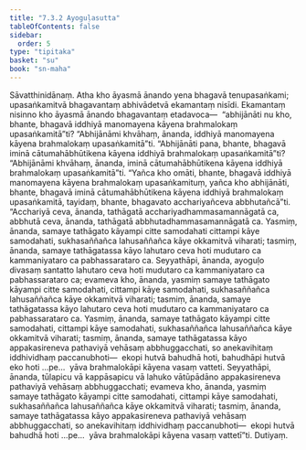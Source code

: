 ```yaml
---
title: "7.3.2 Ayoguḷasutta"
tableOfContents: false
sidebar:
  order: 5
type: "tipitaka"
basket: "su"
book: "sn-maha"
---
```



<DynamicBreadcrumb />

<Division number="834" book="sn-maha">

<Paragraph number="1472" book="sn-maha">
Sāvatthinidānaṃ. Atha kho āyasmā ānando yena bhagavā tenupasaṅkami; upasaṅkamitvā bhagavantaṃ abhivādetvā ekamantaṃ nisīdi. Ekamantaṃ nisinno kho āyasmā ānando bhagavantaṃ etadavoca—  “abhijānāti nu kho, bhante, bhagavā iddhiyā manomayena kāyena brahmalokaṃ upasaṅkamitā”ti? “Abhijānāmi khvāhaṃ, ānanda, iddhiyā manomayena kāyena brahmalokaṃ upasaṅkamitā”ti. “Abhijānāti pana, bhante, bhagavā iminā cātumahābhūtikena kāyena iddhiyā brahmalokaṃ upasaṅkamitā”ti? “Abhijānāmi khvāhaṃ, ānanda, iminā cātumahābhūtikena kāyena iddhiyā brahmalokaṃ upasaṅkamitā”ti.
</Paragraph>

<Paragraph number="1473" book="sn-maha">
“Yañca kho omāti, bhante, bhagavā iddhiyā manomayena kāyena brahmalokaṃ upasaṅkamituṃ, yañca kho abhijānāti, bhante, bhagavā iminā cātumahābhūtikena kāyena iddhiyā brahmalokaṃ upasaṅkamitā, tayidaṃ, bhante, bhagavato acchariyañceva abbhutañcā”ti. “Acchariyā ceva, ānanda, tathāgatā acchariyadhammasamannāgatā ca, abbhutā ceva, ānanda, tathāgatā abbhutadhammasamannāgatā ca.
</Paragraph>

<Paragraph number="1474" book="sn-maha">
Yasmiṃ, ānanda, samaye tathāgato kāyampi citte samodahati cittampi kāye samodahati, sukhasaññañca lahusaññañca kāye okkamitvā viharati; tasmiṃ, ānanda, samaye tathāgatassa kāyo lahutaro ceva hoti mudutaro ca kammaniyataro ca pabhassarataro ca.
</Paragraph>

<Paragraph number="1475" book="sn-maha">
Seyyathāpi, ānanda, ayoguḷo divasaṃ santatto lahutaro ceva hoti mudutaro ca kammaniyataro ca pabhassarataro ca; evameva kho, ānanda, yasmiṃ samaye tathāgato kāyampi citte samodahati, cittampi kāye samodahati, sukhasaññañca lahusaññañca kāye okkamitvā viharati; tasmiṃ, ānanda, samaye tathāgatassa kāyo lahutaro ceva hoti mudutaro ca kammaniyataro ca pabhassarataro ca.
</Paragraph>

<Paragraph number="1476" book="sn-maha">
Yasmiṃ, ānanda, samaye tathāgato kāyampi citte samodahati, cittampi kāye samodahati, sukhasaññañca lahusaññañca kāye okkamitvā viharati; tasmiṃ, ānanda, samaye tathāgatassa kāyo appakasireneva pathaviyā vehāsaṃ abbhuggacchati, so anekavihitaṃ iddhividhaṃ paccanubhoti—  ekopi hutvā bahudhā hoti, bahudhāpi hutvā eko hoti …pe…  yāva brahmalokāpi kāyena vasaṃ vatteti.
</Paragraph>

<Paragraph number="1477" book="sn-maha">
Seyyathāpi, ānanda, tūlapicu vā kappāsapicu vā lahuko vātūpādāno appakasireneva pathaviyā vehāsaṃ abbhuggacchati; evameva kho, ānanda, yasmiṃ samaye tathāgato kāyampi citte samodahati, cittampi kāye samodahati, sukhasaññañca lahusaññañca kāye okkamitvā viharati; tasmiṃ, ānanda, samaye tathāgatassa kāyo appakasireneva pathaviyā vehāsaṃ abbhuggacchati, so anekavihitaṃ iddhividhaṃ paccanubhoti—  ekopi hutvā bahudhā hoti …pe…  yāva brahmalokāpi kāyena vasaṃ vattetī”ti.

</Paragraph>
</Division>

<Paragraph number="1478" type="center" book="sn-maha">
Dutiyaṃ.
</Paragraph>